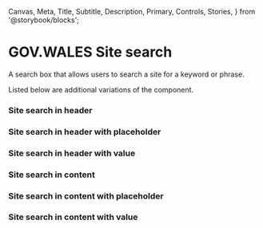   Canvas,
  Meta,
  Title,
  Subtitle,
  Description,
  Primary,
  Controls,
  Stories,
} from '@storybook/blocks';


<Meta of={SiteSearchStories} />

# GOV.WALES Site search

A search box that allows users to search a site for a keyword or phrase.

Listed below are additional variations of the component.

### Site search in header

<Canvas of={SiteSearchStories.PlacementInHeader} />

### Site search in header with placeholder

<Canvas of={SiteSearchStories.PlacementInHeaderWithPlaceholder} />

### Site search in header with value

<Canvas of={SiteSearchStories.PlacementInHeaderWithValue} />

### Site search in content

<Canvas of={SiteSearchStories.PlacementInContent} />

### Site search in content with placeholder

<Canvas of={SiteSearchStories.PlacementInContentWithPlaceholder} />

### Site search in content with value

<Canvas of={SiteSearchStories.PlacementInContentWithValue} />

